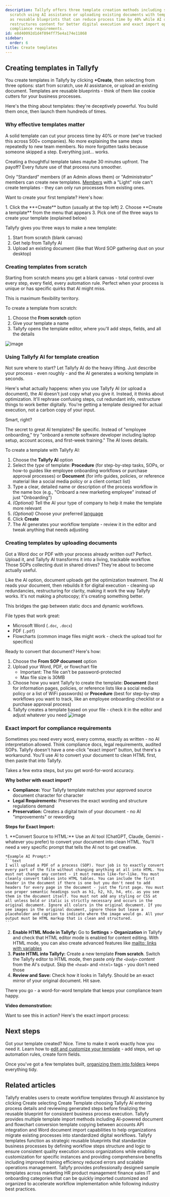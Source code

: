 ```yaml
---
description: Tallyfy offers three template creation methods including starting from
  scratch using AI assistance or uploading existing documents with templates serving
  as reusable blueprints that can reduce process time by 40% while AI optimization
  restructures content for better digital execution and exact import options preserve
  compliance requirements.
id: e8d40092d1d4f094ff75e4a174e11868
sidebar:
  order: 6
title: Create templates
---
```



## Creating templates in Tallyfy

You create templates in Tallyfy by clicking **+Create**, then selecting from three options: start from scratch, use AI assistance, or upload an existing document. Templates are reusable blueprints - think of them like cookie cutters for your business processes.

Here's the thing about templates: they're deceptively powerful. You build them once, then launch them hundreds of times.

### Why effective templates matter

A solid template can cut your process time by 40% or more (we've tracked this across 500+ companies). No more explaining the same steps repeatedly to new team members. No more forgotten tasks because someone skipped a step. Everything just... works.

Creating a thoughtful template takes maybe 30 minutes upfront. The payoff? Every future use of that process runs smoother.

Only "Standard" members (if an Admin allows them) or "Administrator" members can create new templates. [Members](/products/pro/documenting/members/) with a "Light" role can't create templates - they can only run processes from existing ones.

Want to create your first template? Here's how:

<Steps>
1. Click the **+Create** button (usually at the top left)
2. Choose **Create a template** from the menu that appears
3. Pick one of the three ways to create your template (explained below)
</Steps>

Tallyfy gives you three ways to make a new template:

1. Start from scratch (blank canvas)
2. Get help from Tallyfy AI
3. Upload an existing document (like that Word SOP gathering dust on your desktop)

### Creating templates from scratch

Starting from scratch means you get a blank canvas - total control over every step, every field, every automation rule. Perfect when your process is unique or has specific quirks that AI might miss.

This is maximum flexibility territory.

To create a template from scratch:
<Steps>
1. Choose the **From scratch** option
2. Give your template a name
3. Tallyfy opens the template editor, where you'll add steps, fields, and all the details
</Steps>

![image](https://screenshots.tallyfy.com/tallyfy%2Fpro%2Fdesktop-light-create-template-scratch.png)

### Using Tallyfy AI for template creation

Not sure where to start? Let Tallyfy AI do the heavy lifting. Just describe your process - even roughly - and the AI generates a working template in seconds.

Here's what actually happens: when you use Tallyfy AI (or upload a document), the AI doesn't just copy what you give it. Instead, it thinks about optimization. It'll rephrase confusing steps, cut redundant info, restructure things to work better digitally. You're getting a template designed for actual execution, not a carbon copy of your input.

Smart, right?

The secret to great AI templates? Be specific. Instead of "employee onboarding," try "onboard a remote software developer including laptop setup, account access, and first-week training." The AI loves details.

To create a template with Tallyfy AI:
<Steps>
1. Choose the **Tallyfy AI** option
2. Select the *type* of template: **Procedure** (for step-by-step tasks, SOPs, or how-to guides like employee onboarding workflows or purchase approval processes) or **Document** (for info guides, policies, or reference material like a social media policy or a client contact list)
3. Type a clear, detailed name or description of the process workflow in the name box (e.g., "Onboard a new marketing employee" instead of just "Onboarding")
4. *(Optional)* Tell the AI your type of company to help it make the template more relevant
5. *(Optional)* Choose your preferred [language](/products/pro/miscellaneous/how-can-i-translate-content-in-tallyfy/)
6. Click **Create**
7. The AI generates your workflow template - review it in the editor and tweak anything that needs adjusting
</Steps>

### Creating templates by uploading documents

Got a Word doc or PDF with your process already written out? Perfect. Upload it, and Tallyfy AI transforms it into a living, trackable workflow. Those SOPs collecting dust in shared drives? They're about to become actually useful.

Like the AI option, document uploads get the optimization treatment. The AI reads your document, then rebuilds it for digital execution - cleaning up redundancies, restructuring for clarity, making it work the way Tallyfy works. It's not making a photocopy; it's creating something better.

This bridges the gap between static docs and dynamic workflows.

File types that work great:
- Microsoft Word (`.doc`, `.docx`)
- PDF (`.pdf`)  
- Flowcharts (common image files might work - check the upload tool for specifics)

Ready to convert that document? Here's how:
<Steps>
1. Choose the **From SOP document** option
2. Upload your Word, PDF, or flowchart file
   * Important: The file can't be password-protected
   * Max file size is 30MB
3. Choose how you want Tallyfy to create the template: **Document** (best for information pages, policies, or reference lists like a social media policy or a list of WiFi passwords) or **Procedure** (best for step-by-step workflows you want to track, like an employee onboarding checklist or a purchase approval process)
4. Tallyfy creates a template based on your file - check it in the editor and adjust whatever you need
![image](https://screenshots.tallyfy.com/tallyfy%2Fpro%2Fdesktop-light-create-from-sop.png)
</Steps>

### Exact import for compliance requirements

Sometimes you need every word, every comma, exactly as written - no AI interpretation allowed. Think compliance docs, legal requirements, audited SOPs. Tallyfy doesn't have a one-click "exact import" button, but there's a workaround. You'll use AI to convert your document to clean HTML first, then paste that into Tallyfy.

Takes a few extra steps, but you get word-for-word accuracy.

**Why bother with exact import?**

-   **Compliance:** Your Tallyfy template matches your approved source document character for character
-   **Legal Requirements:** Preserves the exact wording and structure regulations demand
-   **Preservation:** Creates a digital twin of your document - no AI "improvements" or rewording

**Steps for Exact Import:**

<Steps>
1.  **Convert Source to HTML:** Use an AI tool (ChatGPT, Claude, Gemini - whatever you prefer) to convert your document into clean HTML. You'll need a very specific prompt that tells the AI not to get creative.

    *Example AI Prompt:*
    ```text
    I will upload a PDF of a process (SOP). Your job is to exactly convert every part of the file without changing anything at all into HTML. You must not change any content - it must remain like-for-like. You must cleanly convert tables into HTML tables. You can include the first header in the document if there is one but you don't need to add headers for every page in the document - just the first page. You must use proper semantic headings such as h1, h2, h3, h4, etc. as you see them in the document itself. You must not add any styling or CSS at all unless bold or italic is strictly necessary and occurs in the original document. Ignore all colors in the original document. If you see images in the original document, ignore those but leave a placeholder and caption to indicate where the image would go. All your output must be HTML markup that is clean and structured.
    ```
2.  **Enable HTML Mode in Tallyfy:** Go to **Settings** > **Organization** in Tallyfy and check that HTML editor mode is enabled for content editing. With HTML mode, you can also create advanced features like [mailto: links with variables](/products/pro/tracking-and-tasks/tasks/edit-task/how-can-i-use-tallyfys-rich-text-editor-for-tasks/#how-can-i-create-one-click-email-links-using-html-mode)
3.  **Paste HTML into Tallyfy:** Create a new template **From scratch**. Switch the Tallyfy editor to HTML mode, then paste *only the `<body>` content* from the AI's output. Skip the `<head>` and `<html>` tags - you don't need those
4.  **Review and Save:** Check how it looks in Tallyfy. Should be an exact mirror of your original document. Hit save.
</Steps>

There you go - a word-for-word template that keeps your compliance team happy.

**Video demonstration:**

Want to see this in action? Here's the exact import process:

<lite-vimeo videoid="1081695862"></lite-vimeo>

## Next steps

Got your template created? Nice. Time to make it work exactly how you need it. Learn how to [edit and customize your template](/products/pro/documenting/templates/edit-templates/) - add steps, set up automation rules, create form fields. 

Once you've got a few templates built, [organizing them into folders](/products/pro/documenting/templates/organize-templates-into-folders/) keeps everything tidy.


## Related articles
<CardGrid>
<LinkTitleCard header="<b>Tutorials > Create your first template</b>" href="/products/pro/tutorials/your-first-template/" > Tallyfy enables users to create workflow templates through AI assistance by clicking Create selecting Create Template choosing Tallyfy AI entering process details and reviewing generated steps before finalizing the reusable blueprint for consistent business process execution. </LinkTitleCard>
<LinkTitleCard header="<b>Templates > Import a template</b>" href="/products/pro/documenting/templates/import-feature/" > Tallyfy provides multiple template import methods including AI-powered document and flowchart conversion template copying between accounts API integration and Word document import capabilities to help organizations migrate existing processes into standardized digital workflows. </LinkTitleCard>
<LinkTitleCard header="<b>Documenting > Templates</b>" href="/products/pro/documenting/templates/" > Tallyfy templates function as strategic reusable blueprints that standardize business processes by defining workflow steps structure and logic to ensure consistent quality execution across organizations while enabling customization for specific instances and providing comprehensive benefits including improved training efficiency reduced errors and scalable operations management. </LinkTitleCard>
<LinkTitleCard header="<b>Templates > Sample templates</b>" href="/products/pro/documenting/templates/how-can-i-access-tallyfys-sample-templates/" > Tallyfy provides professionally designed sample templates across marketing HR product management finance sales IT and onboarding categories that can be quickly imported customized and organized to accelerate workflow implementation while following industry best practices. </LinkTitleCard>
</CardGrid>